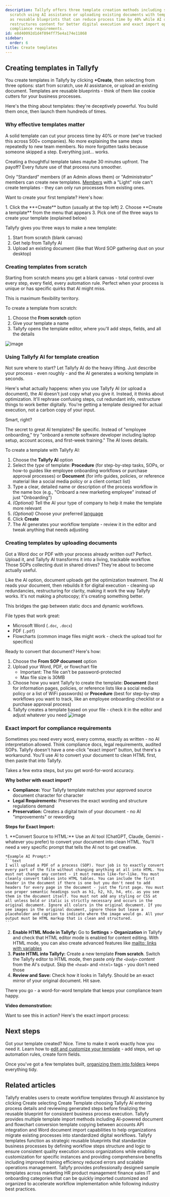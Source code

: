 ```yaml
---
description: Tallyfy offers three template creation methods including starting from
  scratch using AI assistance or uploading existing documents with templates serving
  as reusable blueprints that can reduce process time by 40% while AI optimization
  restructures content for better digital execution and exact import options preserve
  compliance requirements.
id: e8d40092d1d4f094ff75e4a174e11868
sidebar:
  order: 6
title: Create templates
---
```



## Creating templates in Tallyfy

You create templates in Tallyfy by clicking **+Create**, then selecting from three options: start from scratch, use AI assistance, or upload an existing document. Templates are reusable blueprints - think of them like cookie cutters for your business processes.

Here's the thing about templates: they're deceptively powerful. You build them once, then launch them hundreds of times.

### Why effective templates matter

A solid template can cut your process time by 40% or more (we've tracked this across 500+ companies). No more explaining the same steps repeatedly to new team members. No more forgotten tasks because someone skipped a step. Everything just... works.

Creating a thoughtful template takes maybe 30 minutes upfront. The payoff? Every future use of that process runs smoother.

Only "Standard" members (if an Admin allows them) or "Administrator" members can create new templates. [Members](/products/pro/documenting/members/) with a "Light" role can't create templates - they can only run processes from existing ones.

Want to create your first template? Here's how:

<Steps>
1. Click the **+Create** button (usually at the top left)
2. Choose **Create a template** from the menu that appears
3. Pick one of the three ways to create your template (explained below)
</Steps>

Tallyfy gives you three ways to make a new template:

1. Start from scratch (blank canvas)
2. Get help from Tallyfy AI
3. Upload an existing document (like that Word SOP gathering dust on your desktop)

### Creating templates from scratch

Starting from scratch means you get a blank canvas - total control over every step, every field, every automation rule. Perfect when your process is unique or has specific quirks that AI might miss.

This is maximum flexibility territory.

To create a template from scratch:
<Steps>
1. Choose the **From scratch** option
2. Give your template a name
3. Tallyfy opens the template editor, where you'll add steps, fields, and all the details
</Steps>

![image](https://screenshots.tallyfy.com/tallyfy%2Fpro%2Fdesktop-light-create-template-scratch.png)

### Using Tallyfy AI for template creation

Not sure where to start? Let Tallyfy AI do the heavy lifting. Just describe your process - even roughly - and the AI generates a working template in seconds.

Here's what actually happens: when you use Tallyfy AI (or upload a document), the AI doesn't just copy what you give it. Instead, it thinks about optimization. It'll rephrase confusing steps, cut redundant info, restructure things to work better digitally. You're getting a template designed for actual execution, not a carbon copy of your input.

Smart, right?

The secret to great AI templates? Be specific. Instead of "employee onboarding," try "onboard a remote software developer including laptop setup, account access, and first-week training." The AI loves details.

To create a template with Tallyfy AI:
<Steps>
1. Choose the **Tallyfy AI** option
2. Select the *type* of template: **Procedure** (for step-by-step tasks, SOPs, or how-to guides like employee onboarding workflows or purchase approval processes) or **Document** (for info guides, policies, or reference material like a social media policy or a client contact list)
3. Type a clear, detailed name or description of the process workflow in the name box (e.g., "Onboard a new marketing employee" instead of just "Onboarding")
4. *(Optional)* Tell the AI your type of company to help it make the template more relevant
5. *(Optional)* Choose your preferred [language](/products/pro/miscellaneous/how-can-i-translate-content-in-tallyfy/)
6. Click **Create**
7. The AI generates your workflow template - review it in the editor and tweak anything that needs adjusting
</Steps>

### Creating templates by uploading documents

Got a Word doc or PDF with your process already written out? Perfect. Upload it, and Tallyfy AI transforms it into a living, trackable workflow. Those SOPs collecting dust in shared drives? They're about to become actually useful.

Like the AI option, document uploads get the optimization treatment. The AI reads your document, then rebuilds it for digital execution - cleaning up redundancies, restructuring for clarity, making it work the way Tallyfy works. It's not making a photocopy; it's creating something better.

This bridges the gap between static docs and dynamic workflows.

File types that work great:
- Microsoft Word (`.doc`, `.docx`)
- PDF (`.pdf`)  
- Flowcharts (common image files might work - check the upload tool for specifics)

Ready to convert that document? Here's how:
<Steps>
1. Choose the **From SOP document** option
2. Upload your Word, PDF, or flowchart file
   * Important: The file can't be password-protected
   * Max file size is 30MB
3. Choose how you want Tallyfy to create the template: **Document** (best for information pages, policies, or reference lists like a social media policy or a list of WiFi passwords) or **Procedure** (best for step-by-step workflows you want to track, like an employee onboarding checklist or a purchase approval process)
4. Tallyfy creates a template based on your file - check it in the editor and adjust whatever you need
![image](https://screenshots.tallyfy.com/tallyfy%2Fpro%2Fdesktop-light-create-from-sop.png)
</Steps>

### Exact import for compliance requirements

Sometimes you need every word, every comma, exactly as written - no AI interpretation allowed. Think compliance docs, legal requirements, audited SOPs. Tallyfy doesn't have a one-click "exact import" button, but there's a workaround. You'll use AI to convert your document to clean HTML first, then paste that into Tallyfy.

Takes a few extra steps, but you get word-for-word accuracy.

**Why bother with exact import?**

-   **Compliance:** Your Tallyfy template matches your approved source document character for character
-   **Legal Requirements:** Preserves the exact wording and structure regulations demand
-   **Preservation:** Creates a digital twin of your document - no AI "improvements" or rewording

**Steps for Exact Import:**

<Steps>
1.  **Convert Source to HTML:** Use an AI tool (ChatGPT, Claude, Gemini - whatever you prefer) to convert your document into clean HTML. You'll need a very specific prompt that tells the AI not to get creative.

    *Example AI Prompt:*
    ```text
    I will upload a PDF of a process (SOP). Your job is to exactly convert every part of the file without changing anything at all into HTML. You must not change any content - it must remain like-for-like. You must cleanly convert tables into HTML tables. You can include the first header in the document if there is one but you don't need to add headers for every page in the document - just the first page. You must use proper semantic headings such as h1, h2, h3, h4, etc. as you see them in the document itself. You must not add any styling or CSS at all unless bold or italic is strictly necessary and occurs in the original document. Ignore all colors in the original document. If you see images in the original document, ignore those but leave a placeholder and caption to indicate where the image would go. All your output must be HTML markup that is clean and structured.
    ```
2.  **Enable HTML Mode in Tallyfy:** Go to **Settings** > **Organization** in Tallyfy and check that HTML editor mode is enabled for content editing. With HTML mode, you can also create advanced features like [mailto: links with variables](/products/pro/tracking-and-tasks/tasks/edit-task/how-can-i-use-tallyfys-rich-text-editor-for-tasks/#how-can-i-create-one-click-email-links-using-html-mode)
3.  **Paste HTML into Tallyfy:** Create a new template **From scratch**. Switch the Tallyfy editor to HTML mode, then paste *only the `<body>` content* from the AI's output. Skip the `<head>` and `<html>` tags - you don't need those
4.  **Review and Save:** Check how it looks in Tallyfy. Should be an exact mirror of your original document. Hit save.
</Steps>

There you go - a word-for-word template that keeps your compliance team happy.

**Video demonstration:**

Want to see this in action? Here's the exact import process:

<lite-vimeo videoid="1081695862"></lite-vimeo>

## Next steps

Got your template created? Nice. Time to make it work exactly how you need it. Learn how to [edit and customize your template](/products/pro/documenting/templates/edit-templates/) - add steps, set up automation rules, create form fields. 

Once you've got a few templates built, [organizing them into folders](/products/pro/documenting/templates/organize-templates-into-folders/) keeps everything tidy.


## Related articles
<CardGrid>
<LinkTitleCard header="<b>Tutorials > Create your first template</b>" href="/products/pro/tutorials/your-first-template/" > Tallyfy enables users to create workflow templates through AI assistance by clicking Create selecting Create Template choosing Tallyfy AI entering process details and reviewing generated steps before finalizing the reusable blueprint for consistent business process execution. </LinkTitleCard>
<LinkTitleCard header="<b>Templates > Import a template</b>" href="/products/pro/documenting/templates/import-feature/" > Tallyfy provides multiple template import methods including AI-powered document and flowchart conversion template copying between accounts API integration and Word document import capabilities to help organizations migrate existing processes into standardized digital workflows. </LinkTitleCard>
<LinkTitleCard header="<b>Documenting > Templates</b>" href="/products/pro/documenting/templates/" > Tallyfy templates function as strategic reusable blueprints that standardize business processes by defining workflow steps structure and logic to ensure consistent quality execution across organizations while enabling customization for specific instances and providing comprehensive benefits including improved training efficiency reduced errors and scalable operations management. </LinkTitleCard>
<LinkTitleCard header="<b>Templates > Sample templates</b>" href="/products/pro/documenting/templates/how-can-i-access-tallyfys-sample-templates/" > Tallyfy provides professionally designed sample templates across marketing HR product management finance sales IT and onboarding categories that can be quickly imported customized and organized to accelerate workflow implementation while following industry best practices. </LinkTitleCard>
</CardGrid>